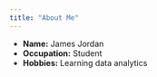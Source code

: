 ```yaml
---
title: "About Me"
---
```


- __Name:__ James Jordan
- __Occupation:__ Student
- __Hobbies:__ Learning data analytics 

